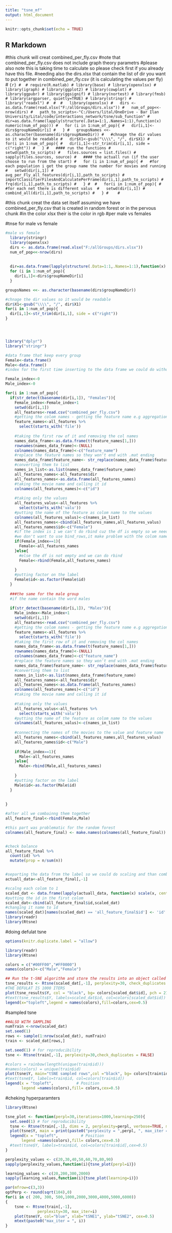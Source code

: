 ```yaml
---
title: "tsne_mf"
output: html_document
---
```


```r
knitr::opts_chunk$set(echo = TRUE)
```

## R Markdown

#this chunk will creat combined_per_fly.csv
#note that combined_per_fly.csv does not include graph theory parametrs
#please also note this is taking time to calculate so please check first if you already have this file.
#needing also the dirs.xlsx that contain the list of dir you want to put together in combined_per_fly.csv (it is calculating the values per fly)
# ```{r}
# 
# require(R.matlab)
# library(base)
# library(openxlsx)
# library(igraph)
# library(ggplot2)
# library(cowplot)
# library(ggpubr)
# library(ggsignif)
# library(nortest)
# library(fmsb)
# library(argparser, quietly=TRUE)
# library(stringr)
# library("readxl")
# 
# 
#   library(openxlsx)
#   dirs <- as.data.frame(read.xlsx("F:/allGroups/dirs.xlsx"))
#   num_of_pop<<-nrow(dirs)
#   path_to_scripts<-"C:/Users/lital/OneDrive - Bar Ilan University/Lital/code/interactions_network/tsne/sub_function"
#   dir=as.data.frame(lapply(structure(.Data=1:1,.Names=1:1),function(x) numeric(num_of_pop)))
#   for (i in 1:num_of_pop){
#   dir[i,1]<-dirs$groupNameDir[i]
#   }
#   groupsNames <<- as.character(basename(dirs$groupNameDir))
#   #chnage the dir values so it would be readable
#   dir$X1<-gsub("\\\\", "/", dir$X1)
#   for(i in 1:num_of_pop){
#   dir[i,1]<-str_trim(dir[i,1], side = c("right"))
#   }
#   #### run the functions
#   setwd(path_to_scripts)
#   files.sources = list.files()
#   sapply(files.sources, source)
#   #### the actuall run (if the user choose to run from the start)
#   for (i in 1:num_of_pop){
#   #for each population i get the group name the number for movies and running 
#   setwd(dir[i,1])
#   avg_per_Fly_all_features(dir[i,1],path_to_scripts)
#   importClassifierFilesAndCalculatePerFrame(dir[i,1],path_to_scripts)
#   frq(dir[i,1],path_to_scripts)
#   }
# 
#   for(i in 1:num_of_pop){
#   #for each net there is different valus 
#   setwd(dir[i,1])
#   combind_all(dir[i,1],path_to_scripts)
#   }
#   
# ```


#this chunk creat the data set itself assuming we have combined_per_fly.csv that is created in random forest or in the pervous chunk
#in the color xlsx their is the color in rgb
#per male vs females

#tnse for male vs female
```r
#male vs female
  library(stringr)
  library(openxlsx)
  dirs <- as.data.frame(read.xlsx("F:/allGroups/dirs.xlsx"))
  num_of_pop<<-nrow(dirs)
  
    
  dir=as.data.frame(lapply(structure(.Data=1:1,.Names=1:1),function(x) numeric(num_of_pop)))
  for (i in 1:num_of_pop){
    dir[i,1]<-dirs$groupNameDir[i]
  }

groupsNames <<- as.character(basename(dirs$groupNameDir))

#chnage the dir values so it would be readable
dir$X1<-gsub("\\\\", "/", dir$X1)
for(i in 1:num_of_pop){
  dir[i,1]<-str_trim(dir[i,1], side = c("right"))
}




library("dplyr")
library("stringr")

#data frame that keep every group
Female<-data.frame()
Male<-data.frame()
#index for the first time inserting to the data frame we could do without rbind/bindrows 

Female_index<-0
Male_index<-0

for(i in 1:num_of_pop){
  if(str_detect(basename(dir[i,1]), "Females")){
    Female_index<-Female_index+1
    setwd(dir[i,1])
    all_features<-read.csv("combined_per_fly.csv")
    #getting the colom names - getting the feature name e.g aggregation 
    feature_names<-all_features %>%
      select(starts_with('file'))
    
    #taking the first row of it and removing the col names
    names_data_frame<-as.data.frame(t(feature_names[1,]))
    rownames(names_data_frame)<-(NULL)
    colnames(names_data_frame)<-c("feature_name")
    #replace the feature names so they won't end with .mat ending
    names_data_frame$feature_name<- str_replace(names_data_frame$feature_name ,".mat", "")
    #converting them to list
    names_in_list<-as.list(names_data_frame$feature_name)
    all_features_names<-all_features$dir
    all_features_names<-as.data.frame(all_features_names)
    #taking the movie name and calling it id
    colnames(all_features_names)<-c("id")
    
    #taking only the values
    all_features_valus<-all_features %>%
      select(starts_with('valu'))
    #putting the name of the feature as colom name to the values
    colnames(all_features_valus)<-c(names_in_list)
    all_features_names<-cbind(all_features_names,all_features_valus)
    all_features_names$id<-c("Female")
    #if the index is 1 we can't do rbind cuz the df is empty so we need to insert dirctly
    #we don't want to use bind_rows,it make problem with the colom names
    if(Female_index==1){
      Female<-all_features_names
    }else{
      #else the df is not empty and we can do rbind
      Female<-rbind(Female,all_features_names)
      
    }
    #putting factor on the label
    Female$id<-as.factor(Female$id)
  }
  
  ###the same for the male group
  #if the name contain the word males
  
  if(str_detect(basename(dir[i,1]), "Males")){
    Male_index<-Male_index+1
    setwd(dir[i,1])
    all_features<-read.csv("combined_per_fly.csv")
    #getting the colom names - getting the feature name e.g aggregation 
    feature_names<-all_features %>%
      select(starts_with('file'))
    #taking the first row of it and removing the col names
    names_data_frame<-as.data.frame(t(feature_names[1,]))
    rownames(names_data_frame)<-(NULL)
    colnames(names_data_frame)<-c("feature_name")
    #replace the feature names so they won't end with .mat ending
    names_data_frame$feature_name<- str_replace(names_data_frame$feature_name ,".mat", "")
    #converting them to list
    names_in_list<-as.list(names_data_frame$feature_name)
    all_features_names<-all_features$dir
    all_features_names<-as.data.frame(all_features_names)
    colnames(all_features_names)<-c("id")
    #taking the movie name and calling it id
    
    #taking only the values
    all_features_valus<-all_features %>%
      select(starts_with('valu'))
    #putting the name of the feature as colom name to the values
    colnames(all_features_valus)<-c(names_in_list)
    
    #connecting the names of the movies to the value and feature name
    all_features_names<-cbind(all_features_names,all_features_valus)
    all_features_names$id<-c("Male")
    
    if(Male_index==1){
      Male<-all_features_names
    }else{
      Male<-rbind(Male,all_features_names)
      
    }
    #putting factor on the label
    Male$id<-as.factor(Male$id)
  }
  
  
}

#after all we combainng them together
all_feature_final<-rbind(Female,Male)

#this part was problematic for the random forest
colnames(all_feature_final) <- make.names(colnames(all_feature_final))


#check balance
all_feature_final %>% 
  count(id) %>% 
  mutate(prop = n/sum(n))


#separting the data from the label so we could do scaling and than combein them together
actuall_data<-all_feature_final[,-1]

#scalng each colom to 1
scaled_dat <- data.frame(lapply(actuall_data, function(x) scale(x, center = FALSE, scale = max(x, na.rm = TRUE)/1)))
#putting the id in the first colom
scaled_dat<-cbind(all_feature_final$id,scaled_dat)
#changing it name to id
names(scaled_dat)[names(scaled_dat) == 'all_feature_final$id'] <- 'id'
library(readr)
library(Rtsne)
```


#doing defulat tsne
```r
options(knitr.duplicate.label = "allow")

library(readr)
library(Rtsne)

colors = c("#00FF00","#FF0000")
names(colors)<-c("Male","Female")

## Run the t-SNE algorithm and store the results into an object called tsne_results
tsne_results <- Rtsne(scaled_dat[,-1], perplexity=30, check_duplicates = FALSE)
#THE DEFULAT IS 1000 ITERS
plot(tsne_results$Y, col = "black", bg= colors[scaled_dat$id], pch = 21, cex = 1.5)
#text(tsne_results$Y, labels=scaled_dat$id, col=colors[scaled_dat$id])
legend(x="topleft",legend = names(colors),fill=colors,cex=0.5)

```

#sampled tsne

```r
##ALSO WITH SAMPLING
numTrain <-nrow(scaled_dat)
set.seed(1)
rows <- sample(1:nrow(scaled_dat), numTrain)
train <- scaled_dat[rows,]

set.seed(1) # for reproducibility
tsne <- Rtsne(train[,-1], perplexity=30,check_duplicates = FALSE)

#colors = rainbow(length(unique(train$id)))
#names(colors) = unique(train$id)
plot(tsne$Y, main="tSNE sampled rows",col ="black", bg= colors[train$id],pch = 21, cex = 1.3)
#text(tsne$Y, labels=train$id, col=colors[train$id])
legend(x = "topleft",          # Position
       legend =names(colors),fill= colors,cex=0.5)
```

#cheking hyperparamters
```r
library(Rtsne)

tsne_plot <- function(perpl=30,iterations=1000,learning=250){
  set.seed(1) # for reproducibility
  tsne <- Rtsne(train[,-1], dims = 2, perplexity=perpl, verbose=TRUE, max_iter=iterations, eta=learning)
  plot(tsne$Y, main = print(paste0("perplexity = ",perpl, ", max_iter = ",iterations, ", learning rate = ",learning)), col ="black", bg= colors[train$id],pch = 21, cex = 1.3 )
  legend(x = "topleft",          # Position
       legend =names(colors),fill= colors,cex=0.5)
  #text(tsne$Y, labels=train$id, col=colors[train$id],cex=0.5)
}

perplexity_values <- c(20,30,40,50,60,70,80,90)
sapply(perplexity_values,function(i){tsne_plot(perpl=i)})

learning_values <- c(20,200,300,2000)
sapply(learning_values,function(i){tsne_plot(learning=i)})

par(mfrow=c(3,3))
optPerp <- round(sqrt(104),0)
for(i in c( 200, 300, 500,1000,2000,3000,4000,5000,6000))
{
	tsne <- Rtsne(train[,-1],
		      perplexity=30, max_iter=i)
	plot(tsne$Y, col="blue", xlab="tSNE1", ylab="tSNE2", cex=0.5)
	mtext(paste0("max_iter = ", i))
}
```


